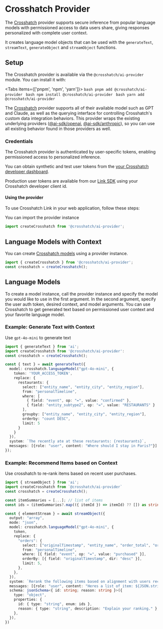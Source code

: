 # Crosshatch Provider

The [Crosshatch](https://crosshatch.io) provider supports secure inference from popular language models with permissioned access to data users share, giving responses personalized with complete user context.

It creates language model objects that can be used with the `generateText`, `streamText`, `generateObject` and `streamObject` functions.

## Setup

The Crosshatch provider is available via the `@crosshatch/ai-provider` module.
You can install it with:

<Tabs items={['pnpm', 'npm', 'yarn']}>
  <Tab>```bash pnpm add @crosshatch/ai-provider ```</Tab>
  <Tab>```bash npm install @crosshatch/ai-provider ```</Tab>
  <Tab>```bash yarn add @crosshatch/ai-provider ```</Tab>
</Tabs>

The [Crosshatch](https://crosshatch.io/) provider supports all of their available model such as GPT and Claude, as well as the querying interface for controlling Crosshatch's custom data integration behaviors. This provider wraps the existing underlying providers ([@ai-sdk/openai](https://www.npmjs.com/package/@ai-sdk/openai), [@ai-sdk/anthropic](https://www.npmjs.com/package/@ai-sdk/anthropic)), so you can use all existing behavior found in those providers as well.

### Credentials

The Crosshatch provider is authenticated by user-specific tokens, enabling permissioned access to personalized inference.

You can obtain synthetic and test user tokens from the [your Crosshatch developer dashboard](https://platform.crosshatch.io/).

Production user tokens are available from our [Link SDK](https://www.npmjs.com/package/@crosshatch/link) using your Crosshatch developer client id.

#### Using the provider

To use Crosshatch Link in your web application, follow these steps:

You can import the provider instance

```ts
import createCrosshatch from '@crosshatch/ai-provider';
```

## Language Models with Context

You can create [Crosshatch models](https://docs.crosshatch.io/endpoints/ai#supported-model-providers) using a provider instance.

```ts
import { createCrosshatch } from '@crosshatch/ai-provider';
const crosshatch = createCrosshatch();
```

## Language Models

To create a model instance, call the provider instance and specify the model you would like to use in the first argument. In the second argument, specify the user auth token, desired context, and model arguments.
You can use Crosshatch to get generated text based on permissioned user context and your favorite language model.

### Example: Generate Text with Context

Use `gpt-4o-mini` to generate text

```ts
import { generateText } from 'ai';
import createCrosshatch from '@crosshatch/ai-provider':
const crosshatch = createCrosshatch();

const { text } = await generateText({
  model: crosshatch.languageModel("gpt-4o-mini", {
    token: 'YOUR_ACCESS_TOKEN',
    replace: {
      restaurants: {
        select: ["entity_name", "entity_city", "entity_region"],
        from: "personalTimeline",
        where: [
          { field: "event", op: "=", value: "confirmed" },
          { field: "entity_subtype2", op: "=", value: "RESTAURANTS" }
        ],
        groupby: ["entity_name", "entity_city", "entity_region"],
        orderby: "count DESC",
        limit: 5
      }
    }
  }),
  system: `The recently ate at these restaurants: {restaurants}`,
  messages: [{role: "user", content: "Where should I stay in Paris?"}]
});
```

### Example: Recommend Items based on Context

Use crosshatch to re-rank items based on recent user purchases.

```ts
import { streamObject } from 'ai';
import createCrosshatch from `@crosshatch/ai-provider`
const crosshatch = createCrosshatch();

const itemSummaries = [...]; // list of items
const ids = (itemSummaries?.map(({ itemId }) => itemId) ?? []) as string[];

const { elementStream } = await streamObject({
  output: "array",
  mode: "json",
  model: crosshatch.languageModel("gpt-4o-mini", {
    token,
    replace: {
      "orders": {
        select: ["originalTimestamp", "entity_name", "order_total", "order_summary"],
        from: "personalTimeline",
        where: [{ field: "event", op: "=", value: "purchased" }],
        orderBy: [{ field: "originalTimestamp", dir: "desc" }],
        limit: 5,
      },
    },
  }),
  system: `Rerank the following items based on alignment with users recent purchases {orders}`,
  messages: [{role: "user", content: "Heres a list of item: ${JSON.stringify(itemSummaries)"},],
  schema: jsonSchema<{ id: string; reason: string }>({
    type: "object",
    properties: {
      id: { type: "string", enum: ids },
      reason: { type: "string", description: "Explain your ranking." },
    },
  }),
})
```
